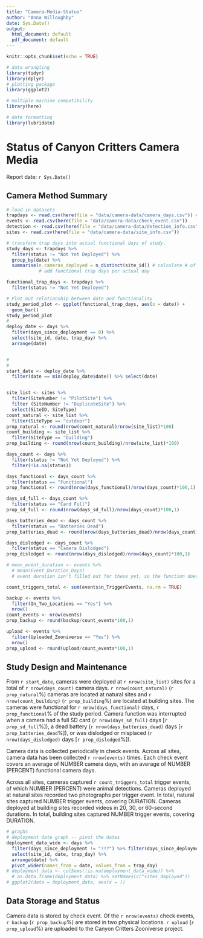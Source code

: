 ```yaml
---
title: "Camera-Media-Status"
author: "Anna Willoughby"
date: Sys.Date()
output:
  html_document: default
  pdf_document: default
---
```


```r
knitr::opts_chunk$set(echo = TRUE)

# data wrangling
library(tidyr)
library(dplyr)
# plotting package 
library(ggplot2)

# multiple machine compatibility
library(here)

# date formatting
library(lubridate)
```

# Status of Canyon Critters Camera Media

Report date: `r Sys.Date()`

## Camera Method Summary

<!-- Should this be a separate paragraph/section from the one about maintenance? Or is this just a placeholder heading? -->

```r
# load in datasets 
trapdays <- read.csv(here(file = "data/camera-data/camera_days.csv")) # 
events <- read.csv(here(file = "data/camera-data/check_event.csv"))
detection <- read.csv(here(file = "data/camera-data/detection_info.csv"))
sites <- read.csv(here(file = "data/camera-data/site_info.csv"))

# transform trap days into actual functional days of study. 
study_days <- trapdays %>% 
  filter(status != "Not Yet Deployed") %>%
  group_by(date) %>% 
  summarise(n_cameras_deployed = n_distinct(site_id)) # calculate # of cameras funtional per day 
            # add functional trap days per actual day 

functional_trap_days <- trapdays %>% 
  filter(status != "Not Yet Deployed") 

# Plot out relationship between date and functionality 
study_period_plot <- ggplot(functional_trap_days, aes(x = date)) + 
  geom_bar()
study_period_plot
#
deploy_date <- days %>%
  filter(days_since_deployment == 0) %>%
  select(site_id, date, trap_day) %>%
  arrange(date)


# 
# 
start_date <- deploy_date %>%
  filter(date == min(deploy_date$date)) %>% select(date)


site_list <- sites %>% 
  filter(SiteNumber != "PilotSite") %>%
  filter (SiteNumber != "DuplicateSite") %>%
  select(SiteID, SiteType)
count_natural <- site_list %>%
  filter(SiteType == "outdoor")
prop_natural <- round(nrow(count_natural)/nrow(site_list)*100)
count_building <- site_list %>%
  filter(SiteType == "building")
prop_building <- round(nrow(count_building)/nrow(site_list)*100)

days_count <- days %>%
  filter(status != "Not Yet Deployed") %>%
  filter(!is.na(status))

days_functional <- days_count %>%
  filter(status == "Functional")
prop_functional <- round(nrow(days_functional)/nrow(days_count)*100,1)

days_sd_full <- days_count %>%
  filter(status == "Card Full")
prop_sd_full <- round(nrow(days_sd_full)/nrow(days_count)*100,1)

days_batteries_dead <- days_count %>%
  filter(status == "Batteries Dead")
prop_batteries_dead <- round(nrow(days_batteries_dead)/nrow(days_count)*100)

days_dislodged <- days_count %>%
  filter(status == "Camera Dislodged")
prop_dislodged <- round(nrow(days_dislodged)/nrow(days_count)*100,1)

# mean_event_duration <- events %>%
  # mean(Event_Duration_Days)
  # event duration isn't filled out for these yet, so the function doesn't have any numbers to draw on until that's updated

count_triggers_total <- sum(events$n_TriggerEvents, na.rm = TRUE)

backup <- events %>%
  filter(In_Two_Locations == "Yes") %>%
  nrow()
count_events <- nrow(events)
prop_backup <- round(backup/count_events*100,1)

upload <- events %>%
  filter(Uploaded_Zooniverse == "Yes") %>%
  nrow()
prop_upload <- round(upload/count_events*100,1)

```

## Study Design and Maintenance

From `r start_date`, cameras were deployed at `r nrow(site_list)` sites for a total of `r nrow(days_count)` camera days. `r nrow(count_natural)` (`r prop_natural`%) cameras are located at natural sites and `r nrow(count_building)` (`r prop_building`%) are located at building sites. The cameras were functional for `r nrow(days_functional)` days, `r prop_functional`% of the study period. Camera function was interrupted when a camera had a full SD card (`r nrow(days_sd_full)` days [`r prop_sd_full`%]), a dead battery (`r nrow(days_batteries_dead)` days [`r prop_batteries_dead`%]), or was dislodged or misplaced (`r nrow(days_dislodged)` days [`r prop_dislodged`%]).

Camera data is collected periodically in check events. Across all sites, camera data has been collected `r nrow(events)` times. Each check event covers an average of NUMBER camera days, with an average of NUMBER (PERCENT) functional camera days.

Across all sites, cameras captured `r count_triggers_total` trigger events, of which NUMBER (PERCENT) were animal detections. Cameras deployed at natural sites recorded two photographs per trigger event. In total, natural sites captured NUMBER trigger events, covering DURATION. Cameras deployed at building sites recorded videos in 20, 30, or 60-second durations. In total, building sites captured NUMBER trigger events, covering DURATION.

```r
# graphs
# deployment date graph -- pivot the dates
deployment_data_wide <- days %>%
  filter(days_since_deployment != "???") %>% filter(days_since_deployment != "n/a") %>%
  select(site_id, date, trap_day) %>%
  arrange(date) %>%
  pivot_wider(names_from = date, values_from = trap_day)
# deployment_data <- colSums(!is.na(deployment_data_wide)) %>%
  # as.data.frame(deployment_data) %>% setNames(c("sites_deployed"))
# ggplot2(data = deployment_data, aes(x = ))
```

## Data Storage and Status

Camera data is stored by check event. Of the `r nrow(events)` check events, `r backup` (`r prop_backup`%) are stored in two physical locations. `r upload` (`r prop_upload`%) are uploaded to the Canyon Critters Zooniverse project.
